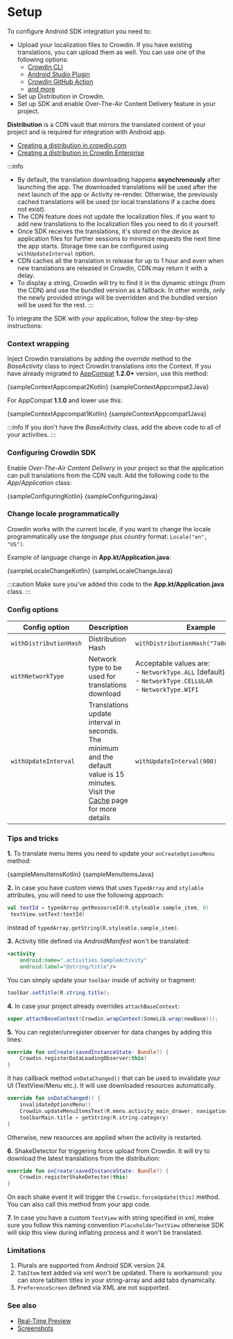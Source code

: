 
# Setup

To configure Android SDK integration you need to:

- Upload your localization files to Crowdin. If you have existing translations, you can upload them as well. You can use one of the following options:
    - [Crowdin CLI](https://crowdin.github.io/crowdin-cli/)
    - [Android Studio Plugin](https://store.crowdin.com/android-studio)
    - [Crowdin GitHub Action](https://github.com/marketplace/actions/crowdin-action)
    - [and more](https://support.crowdin.com/uploading-files/)
- Set up Distribution in Crowdin.
- Set up SDK and enable Over-The-Air Content Delivery feature in your project.

**Distribution** is a CDN vault that mirrors the translated content of your project and is required for integration with Android app.

- [Creating a distribution in crowdin.com](https://support.crowdin.com/content-delivery/)
- [Creating a distribution in Crowdin Enterprise](https://support.crowdin.com/enterprise/content-delivery/)

:::info
- By default, the translation downloading happens **asynchronously** after launching the app. The downloaded translations will be used after the next launch of the app or Activity re-render. Otherwise, the previously cached translations will be used (or local translations if a cache does not exist).
- The CDN feature does not update the localization files. if you want to add new translations to the localization files you need to do it yourself.
- Once SDK receives the translations, it's stored on the device as application files for further sessions to minimize requests the next time the app starts. Storage time can be configured using `withUpdateInterval` option.
- CDN caches all the translation in release for up to 1 hour and even when new translations are released in Crowdin, CDN may return it with a delay.
- To display a string, Crowdin will try to find it in the dynamic strings (from the CDN) and use the bundled version as a fallback. In other words, only the newly provided strings will be overridden and the bundled version will be used for the rest.
:::

To integrate the SDK with your application, follow the step-by-step instructions:

### Context wrapping

Inject Crowdin translations by adding the *override* method to the *BaseActivity* class to inject Crowdin translations into the Context. If you have already migrated to [AppCompat](https://developer.android.com/jetpack/androidx/releases/appcompat) **1.2.0+** version, use this method:


<Tabs groupId="language">
  <TabItem value="kotlin" label="Kotlin"><CodeBlock language="kotlin">{sampleContextAppcompat2Kotlin}</CodeBlock></TabItem>
  <TabItem value="java" label="Java"><CodeBlock language="java">{sampleContextAppcompat2Java}</CodeBlock></TabItem>
</Tabs>

For AppCompat **1.1.0** and lower use this:


<Tabs groupId="language">
  <TabItem value="kotlin" label="Kotlin"><CodeBlock language="kotlin">{sampleContextAppcompat1Kotlin}</CodeBlock></TabItem>
  <TabItem value="java" label="Java"><CodeBlock language="java">{sampleContextAppcompat1Java}</CodeBlock></TabItem>
</Tabs>

:::info
If you don't have the *BaseActivity* class, add the above code to all of your activities.
:::

### Configuring Crowdin SDK

Enable *Over-The-Air Content Delivery* in your project so that the application can pull translations from the CDN vault. Add the following code to the *App*/*Application* class:


<Tabs groupId="language">
  <TabItem value="kotlin" label="Kotlin"><CodeBlock language="kotlin">{sampleConfiguringKotlin}</CodeBlock></TabItem>
  <TabItem value="java" label="Java"><CodeBlock language="java">{sampleConfiguringJava}</CodeBlock></TabItem>
</Tabs>

### Change locale programmatically

Crowdin works with the current locale, if you want to change the locale programmatically use the *language* plus *country* format: `Locale("en", "US")`.

Example of language change in **App.kt/Application.java**:


<Tabs groupId="language">
  <TabItem value="kotlin" label="Kotlin"><CodeBlock language="kotlin">{sampleLocaleChangeKotlin}</CodeBlock></TabItem>
  <TabItem value="java" label="Java"><CodeBlock language="java">{sampleLocaleChangeJava}</CodeBlock></TabItem>
</Tabs>

:::caution
Make sure you've added this code to the **App.kt/Application.java** class.
:::

### Config options

| Config option          | Description                                                                                                                               | Example                                                                                                         |
|------------------------|-------------------------------------------------------------------------------------------------------------------------------------------|-----------------------------------------------------------------------------------------------------------------|
| `withDistributionHash` | Distribution Hash                                                                                                                         | `withDistributionHash("7a0c1...7uo3b")`                                                                         |
| `withNetworkType`      | Network type to be used for translations download                                                                                         | Acceptable values are:<br/>- `NetworkType.ALL` (default)<br/> - `NetworkType.CELLULAR`<br/>- `NetworkType.WIFI` |
| `withUpdateInterval`   | Translations update interval in seconds. The minimum and the default value is 15 minutes. Visit the [Cache](/cache) page for more details | `withUpdateInterval(900)`                                                                                       |

### Tips and tricks

**1.** To translate menu items you need to update your `onCreateOptionsMenu` method:


<Tabs groupId="language">
  <TabItem value="kotlin" label="Kotlin"><CodeBlock language="kotlin">{sampleMenuItemsKotlin}</CodeBlock></TabItem>
  <TabItem value="java" label="Java"><CodeBlock language="java">{sampleMenuItemsJava}</CodeBlock></TabItem>
</Tabs>

**2.** In case you have custom views that uses `TypedArray` and `stylable` attributes, you will need to use the following approach:

```kotlin
val textId = typedArray.getResourceId(R.styleable.sample_item, 0)
 textView.setText(textId)
```

instead of `typedArray.getString(R.styleable.sample_item)`.

**3.** Activity title defined via *AndroidManifest* won't be translated:

```xml
<activity
    android:name=".activities.SampleActivity"
    android:label="@string/title"/>
```

You can simply update your `toolbar` inside of activity or fragment:

```java
toolbar.setTitle(R.string.title);
```

**4.** In case your project already overrides `attachBaseContext`:

```java
super.attachBaseContext(Crowdin.wrapContext(SomeLib.wrap(newBase)));
```

**5.** You can register/unregister observer for data changes by adding this lines:

```kotlin
override fun onCreate(savedInstanceState: Bundle?) {
    Crowdin.registerDataLoadingObserver(this)
}
```

It has callback method `onDataChanged()` that can be used to invalidate your UI (TextView/Menu etc.). It will use downloaded resources automatically.

```kotlin
override fun onDataChanged() {
    invalidateOptionsMenu()
    Crowdin.updateMenuItemsText(R.menu.activity_main_drawer, navigationView.menu, resources)
    toolbarMain.title = getString(R.string.category)
}
```

Otherwise, new resources are applied when the activity is restarted.

**6.** ShakeDetector for triggering force upload from Crowdin. It will try to download the latest translations from the distribution:

```kotlin
override fun onCreate(savedInstanceState: Bundle?) {
    Crowdin.registerShakeDetector(this)
}
```

On each shake event it will trigger the `Crowdin.forceUpdate(this)` method. You can also call this method from your app code.

**7.** In case you have a custom `TextView` with string specified in xml, make sure you follow this naming convention `PlaceholderTextView` otherwise SDK will skip this view during inflating process and it won't be translated.

### Limitations

1. Plurals are supported from Android SDK version 24.
2. `TabItem` text added via xml won't be updated. There is workaround: you can store tabItem titles in your string-array and add tabs dynamically.
3. `PreferenceScreen` defined via XML are not supported.

### See also

- [Real-Time Preview](advanced-features/real-time-preview)
- [Screenshots](advanced-features/screenshots)
